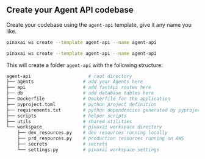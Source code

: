 ## Create your Agent API codebase

Create your codebase using the `agent-api` template, give it any name you like.

<CodeGroup>

```bash Mac
pinaxai ws create --template agent-api --name agent-api
```

```bash Windows
pinaxai ws create --template agent-api --name agent-api
```

</CodeGroup>

This will create a folder `agent-api` with the following structure:

```bash
agent-api                     # root directory
├── agents                  # add your Agents here
├── api                     # add fastApi routes here
├── db                      # add database tables here
├── Dockerfile              # Dockerfile for the application
├── pyproject.toml          # python project definition
├── requirements.txt        # python dependencies generated by pyproject.toml
├── scripts                 # helper scripts
├── utils                   # shared utilities
└── workspace               # pinaxai workspace directory
    ├── dev_resources.py    # dev resources running locally
    ├── prd_resources.py    # production resources running on AWS
    ├── secrets             # secrets
    └── settings.py         # pinaxai workspace settings
```
